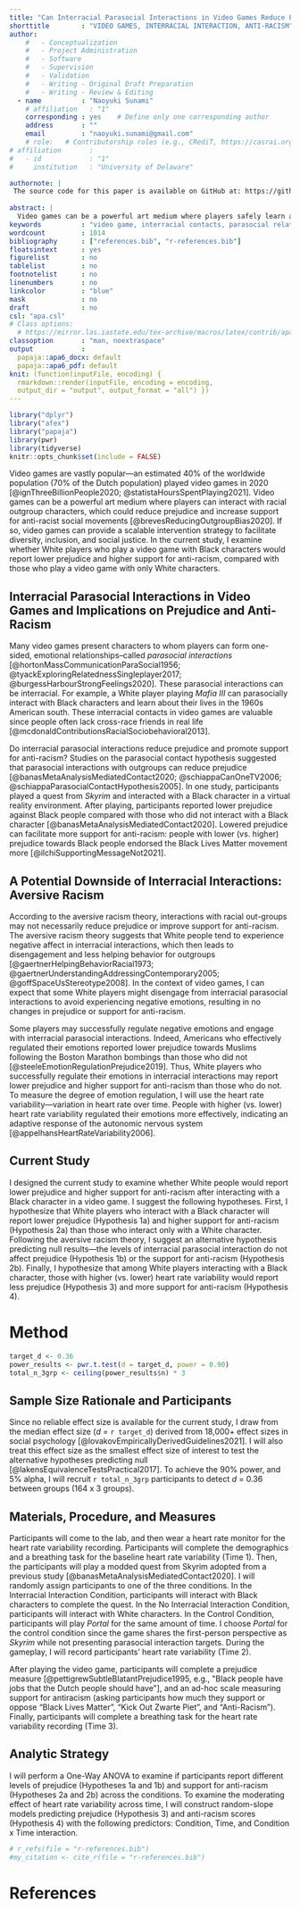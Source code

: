 ```yaml
---
title: "Can Interracial Parasocial Interactions in Video Games Reduce Prejudice and Promote Support for Anti-Racism? A Study Proposal"
shorttitle        : "VIDEO GAMES, INTERRACIAL INTERACTION, ANTI-RACISM"
author: 
    #   - Conceptualization
    #   - Project Administration
    #   - Software
    #   - Supervision
    #   - Validation
    #   - Writing - Original Draft Preparation
    #   - Writing - Review & Editing
  - name          : "Naoyuki Sunami"
    # affiliation   : "1"
    corresponding : yes    # Define only one corresponding author
    address       : ""
    email         : "naoyuki.sunami@gmail.com"
    # role:   # Contributorship roles (e.g., CRediT, https://casrai.org/credit/)
# affiliation       :
#   - id            : "1"
#     institution   : "University of Delaware"

authornote: |
 The source code for this paper is available on GitHub at: https://github.com/nsunami/videogames-prejudice
  
abstract: |
  Video games can be a powerful art medium where players safely learn about racial out-groups—their stories, beliefs, values, and social norms without concerns about appearing as racist. In video games, players can interact with out-group characters and form parasocial connections, which then theoretically could reduce out-group bias and increase support for antiracist social movements. However, other research suggested that White people may experience negative emotions in interracial interactions, which could then lead to disengagement and less support for anti-racism. In the proposed study, I will examine whether White people who interact with Black characters report lower prejudice towards Black people and higher support for anti-racism movements (e.g., Black Lives Matter and Kick Out Zwarte Piet) compared with those who play a video game with White characters only. I will also measure participants’ heart rate variability as a correlate for emotion regulation while playing the video game. I expect that participants with higher (vs. lower) heart rate variability while interacting with a Black character will report lower prejudice and higher support for anti-racism.
keywords          : "video game, interracial contacts, parasocial relationships, prejudice"
wordcount         : 1014
bibliography      : ["references.bib", "r-references.bib"]
floatsintext      : yes
figurelist        : no
tablelist         : no
footnotelist      : no
linenumbers       : no
linkcolor         : "blue"
mask              : no
draft             : no
csl: "apa.csl"
# Class options:
  # https://mirror.las.iastate.edu/tex-archive/macros/latex/contrib/apa6/apa6.pdf
classoption       : "man, noextraspace"
output            : 
  papaja::apa6_docx: default
  papaja::apa6_pdf: default
knit: (function(inputFile, encoding) {
  rmarkdown::render(inputFile, encoding = encoding,
  output_dir = "output", output_format = "all") })
---
```


```r
library("dplyr")
library("afex")
library("papaja")
library(pwr)
library(tidyverse)
knitr::opts_chunk$set(include = FALSE)

```

Video games are vastly popular---an estimated 40% of the worldwide population (70% of the Dutch population) played video games in 2020 [@ignThreeBillionPeople2020; @statistaHoursSpentPlaying2021]. Video games can be a powerful art medium where players can interact with racial outgroup characters, which could reduce prejudice and increase support for anti-racist social movements [@brevesReducingOutgroupBias2020]. If so, video games can provide a scalable intervention strategy to facilitate diversity, inclusion, and social justice. In the current study, I examine whether White players who play a video game with Black characters would report lower prejudice and higher support for anti-racism, compared with those who play a video game with only White characters.

## Interracial Parasocial Interactions in Video Games and Implications on Prejudice and Anti-Racism

Many video games present characters to whom players can form one-sided, emotional relationships--called *parasocial interactions* [@hortonMassCommunicationParaSocial1956; @tyackExploringRelatednessSingleplayer2017; @burgessHarbourStrongFeelings2020]. These parasocial  interactions can be interracial. For example, a White player playing *Mafia III* can parasocially interact with Black characters and learn about their lives in the 1960s American south. These interracial contacts in video games are valuable since people often lack cross-race friends in real life [@mcdonaldContributionsRacialSociobehavioral2013]. 

Do interracial parasocial interactions reduce prejudice and promote support for anti-racism? Studies on the parasocial contact hypothesis suggested that parasocial interactions with outgroups can reduce prejudice [@banasMetaAnalysisMediatedContact2020; @schiappaCanOneTV2006; @schiappaParasocialContactHypothesis2005]. In one study, participants played a quest from *Skyrim* and interacted with a Black character in a virtual reality environment. After playing, participants reported lower prejudice against Black people compared with those who did not interact with a Black character [@banasMetaAnalysisMediatedContact2020]. Lowered prejudice can facilitate more support for anti-racism: people with lower (vs. higher) prejudice towards Black people endorsed the Black Lives Matter movement more [@ilchiSupportingMessageNot2021]. 

## A Potential Downside of Interracial Interactions: Aversive Racism

According to the aversive racism theory, interactions with racial out-groups may not necessarily reduce prejudice or improve support for anti-racism. The aversive racism theory suggests that White people tend to experience negative affect in interracial interactions, which then leads to disengagement and less helping behavior for outgroups [@gaertnerHelpingBehaviorRacial1973; @gaertnerUnderstandingAddressingContemporary2005; @goffSpaceUsStereotype2008]. In the context of video games, I can expect that some White players might disengage from interracial parasocial interactions to avoid experiencing negative emotions, resulting in no changes in prejudice or support for anti-racism. 

Some players may successfully regulate negative emotions and engage with interracial parasocial interactions. Indeed, Americans who effectively regulated their emotions reported lower prejudice towards Muslims following the Boston Marathon bombings than those who did not [@steeleEmotionRegulationPrejudice2019]. Thus, White players who successfully regulate their emotions in interracial interactions may report lower prejudice and higher support for anti-racism than those who do not. To measure the degree of emotion regulation, I will use the heart rate variability---variation in heart rate over time. People with higher (vs. lower) heart rate variability regulated their emotions more effectively, indicating an adaptive response of the autonomic nervous system  [@appelhansHeartRateVariability2006].

## Current Study

I designed the current study to examine whether White people would report lower prejudice and higher support for anti-racism after interacting with a Black character in a video game. I suggest the following hypotheses. First, I hypothesize that White players who interact with a Black character will report lower prejudice (Hypothesis 1a) and higher support for anti-racism (Hypothesis 2a) than those who interact only with a White character. Following the aversive racism theory, I suggest an alternative hypothesis predicting null results---the levels of interracial parasocial interaction do not affect prejudice (Hypothesis 1b) or the support for anti-racism (Hypothesis 2b). Finally, I hypothesize that among White players interacting with a Black character, those with higher (vs. lower) heart rate variability would report less prejudice (Hypothesis 3) and more support for anti-racism (Hypothesis 4).

# Method

```r
target_d <- 0.36
power_results <- pwr.t.test(d = target_d, power = 0.90)
total_n_3grp <- ceiling(power_results$n) * 3
```

## Sample Size Rationale and Participants

Since no reliable effect size is available for the current study, I draw from the median effect size (*d* = `r target_d`) derived from 18,000+ effect sizes in social psychology [@lovakovEmpiricallyDerivedGuidelines2021]. I will also treat this effect size as the smallest effect size of interest to test the alternative hypotheses predicting null [@lakensEquivalenceTestsPractical2017]. To achieve the 90% power, and 5% alpha, I will recruit `r total_n_3grp` participants to detect *d* = 0.36 between groups (164 x 3 groups).

## Materials, Procedure, and Measures

Participants will come to the lab, and then wear a heart rate monitor for the heart rate variability recording. Participants will complete the demographics and a breathing task for the baseline heart rate variability (Time 1). Then, the participants will play a modded quest from Skyrim adopted from a previous study [@banasMetaAnalysisMediatedContact2020]. I will randomly assign participants to one of the three conditions. In the Interracial Interaction Condition, participants will interact with Black characters to complete the quest. In the No Interracial Interaction Condition, participants will interact with White characters. In the Control Condition, participants will play *Portal* for the same amount of time. I choose *Portal* for the control condition since the game shares the first-person perspective as *Skyrim* while not presenting parasocial interaction targets. During the gameplay, I will record participants' heart rate variability (Time 2).

After playing the video game, participants will complete a prejudice measure [@pettigrewSubtleBlatantPrejudice1995, e.g., "Black people have jobs that the Dutch people should have"], and an ad-hoc scale measuring support for antiracism (asking participants how much they support or oppose "Black Lives Matter", "Kick Out Zwarte Piet", and "Anti-Racism"). Finally, participants will complete a breathing task for the heart rate variability recording (Time 3).

## Analytic Strategy

I will perform a One-Way ANOVA to examine if participants report different levels of prejudice (Hypotheses 1a and 1b) and support for anti-racism (Hypotheses 2a and 2b) across the conditions. To examine the moderating effect of heart rate variability across time, I will construct random-slope models predicting prejudice (Hypothesis 3) and anti-racism scores (Hypothesis 4) with the following predictors: Condition, Time, and Condition x Time interaction.

```r
# r_refs(file = "r-references.bib")
#my_citation <- cite_r(file = "r-references.bib")
```

\newpage

# References

<!-- These lines ensure references are set with hanging indents in PDF documents; they are ignored in Word. -->

```{=tex}
\setlength{\parindent}{-0.5in}
\setlength{\leftskip}{0.5in}
```
